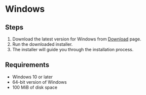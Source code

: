 # Windows
## Steps
1. Download the latest version for Windows from [Download](/download) page. 
2. Run the downloaded installer.
3. The installer will guide you through the installation process.

## Requirements
- Windows 10 or later
- 64-bit version of Windows
- 100 MiB of disk space
